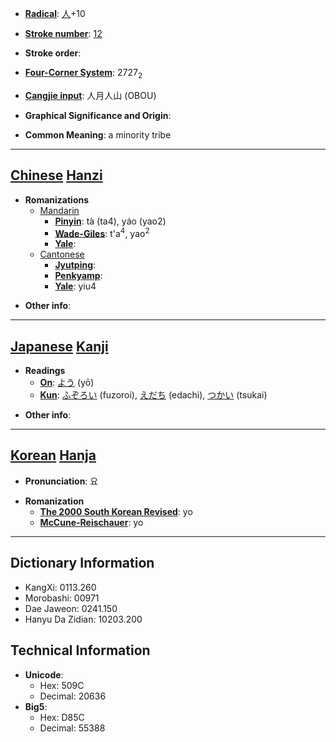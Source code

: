 * '''[[Wiktionary:Chinese radical index| Radical]]''': [[Wiktionary:Chinese radical index 人|人]]+10

* '''[[Wiktionary:Chinese total strokes index|Stroke number]]''': [[Wiktionary:Chinese total strokes index 12|12]]

* '''Stroke order''': 

* '''[[Wiktionary:Chinese four corner index|Four-Corner System]]''': 2727<sub>2</sub>

* '''[[Wiktionary:Chinese Cangjie index|Cangjie input]]''': 人月人山 (OBOU)

* '''Graphical Significance and Origin''': 

* '''Common Meaning''': a minority tribe

----

== [[Chinese]] [[Hanzi]] ==

* '''Romanizations'''
** [[Mandarin]]
*** '''[[Pinyin]]''': tà (ta4), yáo (yao2)
*** '''[[Wade-Giles]]''': t'a<sup>4</sup>, yao<sup>2</sup>
*** '''[[Yale]]''': 
**[[Cantonese]]
***'''[[Jyutping]]''':
***'''[[Penkyamp]]''': 
***'''[[Yale]]''': yiu4

* '''Other info''': 

----

== [[Japanese]] [[Kanji]] ==

* '''Readings'''
** '''[[On]]''': [[よう]] (yō)
** '''[[Kun]]''': [[ふぞろい]] (fuzoroi), [[えだち]] (edachi), [[つかい]] (tsukai)

* '''Other info''':  

----

== [[Korean]] [[Hanja]] ==

* '''Pronunciation''': 요

* '''Romanization'''
** '''[[The 2000 South Korean Revised Romanization|The 2000 South Korean Revised]]''': yo
** '''[[McCune-Reischauer]]''': yo

----

== Dictionary Information ==

* KangXi: 0113.260
* Morobashi: 00971
* Dae Jaweon: 0241.150
* Hanyu Da Zidian: 10203.200

== Technical Information ==

* '''Unicode''':
** Hex: 509C
** Decimal: 20636
* '''Big5''':
** Hex: D85C
** Decimal: 55388
